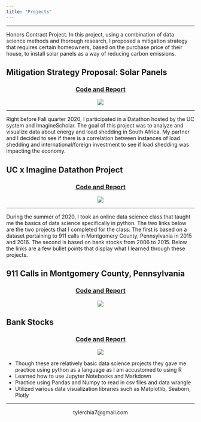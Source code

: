 ```yaml
---
title: "Projects"
---
```

*****

Honors Contract Project.  In this project, using a combination of data science methods and thorough research, I proposed a mitigation strategy that requires certain homeowners, based on the purchase price of their house, to install solar panels as a way of reducing carbon emissions.

## Mitigation Strategy Proposal: Solar Panels

<center>
### [Code and Report](https://tylerchia.github.io/Solar-Panel-Proposal/)
</center>

<center>
![](./data/solarpanel.png)
</center>

*****

Right before Fall quarter 2020, I participated in a Datathon hosted by the UC system and ImagineScholar.  The goal of this project was to analyze and visualize data about energy and load shedding in South Africa.  My partner and I decided to see if there is a correlation between instances of load shedding and international/foreign investment to see if load shedding was impacting the economy.

## UC x Imagine Datathon Project

<center>
### [Code and Report](https://deepnote.com/publish/f31d9b1e-b811-4010-8d3e-ce8e17f35adb)
</center>

<center>
![](./data/datathon.png)
</center>

*****
During the summer of 2020, I took an online data science class that taught me the basics of data science specifically in python.  The two links below are the two projects that I completed for the class.  The first is based on a dataset pertaining to 911 calls in Montgomery County, Pennsylvania in 2015 and 2016.  The second is based on bank stocks from 2006 to 2015.  Below the links are a few bullet points that display what I learned through these projects.

## 911 Calls in Montgomery County, Pennsylvania

<center>
### [Code and Report](https://tylerchia.github.io/Montgomery-County-911-Calls/)
</center>

<center>
![](./data/911_Calls.png)
</center>


## Bank Stocks

<center>
### [Code and Report](https://tylerchia.github.io/bank-stocks-project/)
</center>

<center>
![](./data/30-day-avg.png)
</center>

- Though these are relatively basic data science projects they gave me practice using python as a language as I am accustomed to using R
- Learned how to use Jupyter Notebooks and Markdown
- Practice using Pandas and Numpy to read in csv files and data wrangle
- Utilized various data visualization libraries such as Matplotlib, Seaborn, Plotly

*****

<center>
tylerchia7@gmail.com
</center>